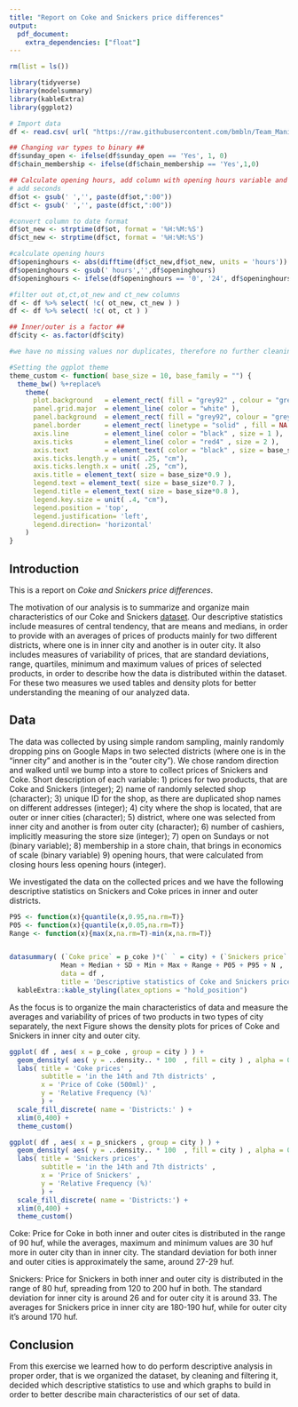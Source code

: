 ```yaml
---
title: "Report on Coke and Snickers price differences"
output: 
  pdf_document:
    extra_dependencies: ["float"]
---
```



```r

rm(list = ls())

library(tidyverse)
library(modelsummary)
library(kableExtra)
library(ggplot2)

# Import data
df <- read.csv( url( "https://raw.githubusercontent.com/bmbln/Team_Manila/main/Coding1/assignment1/data/da1_datacollection.csv" ) , encoding = "UTF-8")

## Changing var types to binary ##
df$sunday_open <- ifelse(df$sunday_open == 'Yes', 1, 0)
df$chain_membership <- ifelse(df$chain_membership == 'Yes',1,0) 

## Calculate opening hours, add column with opening hours variable and remove columns with opening&closing time ##
# add seconds
df$ot <- gsub(' ','', paste(df$ot,":00"))
df$ct <- gsub(' ','', paste(df$ct,":00"))

#convert column to date format
df$ot_new <- strptime(df$ot, format = '%H:%M:%S')
df$ct_new <- strptime(df$ct, format = '%H:%M:%S')

#calculate opening hours
df$openinghours <- abs(difftime(df$ct_new,df$ot_new, units = 'hours'))
df$openinghours <- gsub(' hours','',df$openinghours)
df$openinghours <- ifelse(df$openinghours == '0', '24', df$openinghours)

#filter out ot,ct,ot_new and ct_new columns
df <- df %>% select( !c( ot_new, ct_new ) )
df <- df %>% select( !c( ot, ct ) )

## Inner/outer is a factor ##
df$city <- as.factor(df$city)

#we have no missing values nor duplicates, therefore no further cleaning is necessary. 

#Setting the ggplot theme
theme_custom <- function( base_size = 10, base_family = "") {
  theme_bw() %+replace% 
    theme(
      plot.background   = element_rect( fill = "grey92" , colour = "grey92" ) ,
      panel.grid.major  = element_line( color = "white" ),
      panel.background  = element_rect( fill = "grey92", colour = "grey92" ),
      panel.border      = element_rect( linetype = "solid" , fill = NA ), 
      axis.line         = element_line( color = "black" , size = 1 ),
      axis.ticks        = element_line( color = "red4" , size = 2 ),
      axis.text         = element_text( color = "black" , size = base_size*0.9 ),
      axis.ticks.length.y = unit( .25, "cm"),
      axis.ticks.length.x = unit( .25, "cm"),
      axis.title = element_text( size = base_size*0.9 ),
      legend.text = element_text( size = base_size*0.7 ),
      legend.title = element_text( size = base_size*0.8 ),
      legend.key.size = unit( .4, "cm"),
      legend.position = 'top',
      legend.justification= 'left',
      legend.direction= 'horizontal'
    )
}

```

## Introduction

This is a report on *Coke and Snickers price differences*. 

The motivation of our analysis is to summarize and organize main characteristics of our Coke and Snickers [dataset](https://github.com/bmbln/Team_Manila/blob/main/Coding1/assignment1/data/da1_datacollection.csv). Our descriptive statistics include measures of central tendency, that are means and medians, in order to provide with an averages of prices of products mainly for two different districts, where one is in inner city and another is in outer city. It also includes measures of variability of prices, that are standard deviations, range, quartiles, minimum and maximum values of prices of selected products, in order to describe how the data is distributed within the dataset. For these two measures we used tables and density plots for  better understanding the meaning of our analyzed data.


## Data

The data was collected by using simple random sampling, mainly randomly dropping pins on Google Maps in two selected districts (where one is in the "inner city" and another is in the "outer city"). We chose random direction and walked until we bump into a store to collect prices of Snickers and Coke.
Short description of each variable:
1)	prices for two products, that are Coke and Snickers (integer);
2)	name of randomly selected shop (character);
3)	unique ID for the shop, as there are duplicated shop names on different addresses (integer);
4)	city where the shop is located, that are outer or inner cities (character);
5)	district, where one was selected from inner city and another is from outer city (character); 
6)	number of cashiers, implicitly measuring the store size (integer); 
7)	open on Sundays or not (binary variable);
8)	membership in a store chain, that brings in economics of scale (binary variable)
9)	opening hours, that were calculated from closing hours less opening hours (integer). 

We investigated the data on the collected prices and we have the following descriptive statistics on Snickers and Coke prices in inner and outer districts.

```r
P95 <- function(x){quantile(x,0.95,na.rm=T)}
P05 <- function(x){quantile(x,0.05,na.rm=T)}
Range <- function(x){max(x,na.rm=T)-min(x,na.rm=T)}


datasummary( (`Coke price` = p_coke )*(` ` = city) + (`Snickers price` = p_snickers )*(` ` = city)  ~
             Mean + Median + SD + Min + Max + Range + P05 + P95 + N , 
             data = df ,
             title = 'Descriptive statistics of Coke and Snickers prices' ) %>% 
  kableExtra::kable_styling(latex_options = "hold_position")
```


As the focus is to organize the main characteristics of data and measure the averages and variability of prices of two products in two types of city separately, the next Figure shows the density plots for prices of Coke and Snickers in inner city and outer city.

```r

ggplot( df , aes( x = p_coke , group = city ) ) +
  geom_density( aes( y = ..density.. * 100  , fill = city ) , alpha = 0.3  ) +
  labs( title = 'Coke prices' , 
        subtitle = 'in the 14th and 7th districts' ,
        x = 'Price of Coke (500ml)' , 
        y = 'Relative Frequency (%)'
        ) +
  scale_fill_discrete( name = 'Districts:' ) + 
  xlim(0,400) + 
  theme_custom()

ggplot( df , aes( x = p_snickers , group = city ) ) +
  geom_density( aes( y = ..density.. * 100  , fill = city ) , alpha = 0.3  ) +
  labs( title = 'Snickers prices' , 
        subtitle = 'in the 14th and 7th districts' ,
        x = 'Price of Snickers' , 
        y = 'Relative Frequency (%)'
        ) +
  scale_fill_discrete( name = 'Districts:') + 
  xlim(0,400) + 
  theme_custom()

```

Coke: Price for Coke in both inner and outer cites is distributed in the range of 90 huf, while the averages, maximum and minimum values are 30 huf more in outer city than in inner city. The standard deviation for both inner and outer cities is approximately the same, around 27-29 huf. 

Snickers: Price for Snickers in both inner and outer city is distributed in the range of 80 huf, spreading from 120 to 200 huf in both. The standard deviation for inner city is around 26 and for outer city it is around 33. The averages for Snickers price in inner city are 180-190 huf, while for outer city it's around 170 huf.  




## Conclusion

From this exercise we learned how to do perform descriptive analysis in proper order, that is we organized the dataset, by cleaning and filtering it, decided which descriptive statistics to use and which graphs to build in order to better describe main characteristics of our set of data. 
